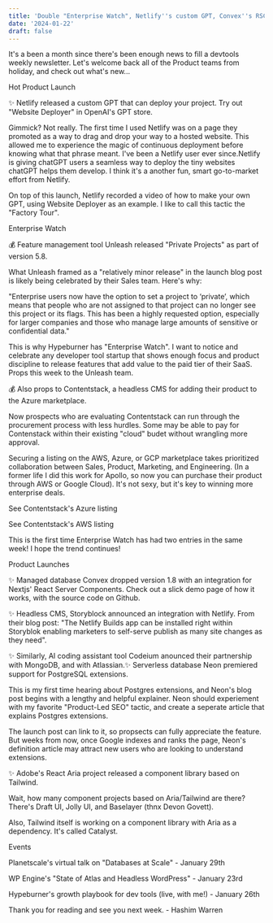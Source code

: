 ```yaml
---
title: 'Double "Enterprise Watch", Netlify''s custom GPT, Convex''s RSC support'
date: '2024-01-22'
draft: false
---
```


It's a been a month since there's been enough news to fill a devtools weekly newsletter. Let's welcome back all of the Product teams from holiday, and check out what's new...

Hot Product Launch

✨ Netlify released a custom GPT that can deploy your project. Try out "Website Deployer" in OpenAI's GPT store.

Gimmick? Not really. The first time I used Netlify was on a page they promoted as a way to drag and drop your way to a hosted website. This allowed me to experience the magic of continuous deployment before knowing what that phrase meant. I've been a Netlify user ever since.Netlify is giving chatGPT users a seamless way to deploy the tiny websites chatGPT helps them develop. I think it's a another fun, smart go-to-market effort from Netlify.

On top of this launch, Netlify recorded a video of how to make your own GPT, using Website Deployer as an example. I like to call this tactic the "Factory Tour".

Enterprise Watch

💰 Feature management tool Unleash released "Private Projects" as part of version 5.8.

What Unleash framed as a "relatively minor release" in the launch blog post is likely being celebrated by their Sales team. Here's why:

"Enterprise users now have the option to set a project to ‘private’, which means that people who are not assigned to that project can no longer see this project or its flags. This has been a highly requested option, especially for larger companies and those who manage large amounts of sensitive or confidential data."

This is why Hypeburner has "Enterprise Watch". I want to notice and celebrate any developer tool startup that shows enough focus and product discipline to release features that add value to the paid tier of their SaaS. Props this week to the Unleash team.

💰 Also props to Contentstack, a headless CMS for adding their product to the Azure marketplace.

Now prospects who are evaluating Contentstack can run through the procurement process with less hurdles. Some may be able to pay for Contenstack within their existing "cloud" budet without wrangling more approval.

Securing a listing on the AWS, Azure, or GCP marketplace takes prioritized collaboration between Sales, Product, Marketing, and Engineering. (In a former life I did this work for Apollo, so now you can purchase their product through AWS or Google Cloud). It's not sexy, but it's key to winning more enterprise deals.

See Contentstack's Azure listing

See Contentstack's AWS listing

This is the first time Enterprise Watch has had two entries in the same week! I hope the trend continues!

Product Launches

✨ Managed database Convex dropped version 1.8 with an integration for Nextjs' React Server Components. Check out a slick demo page of how it works, with the source code on Github.

✨ Headless CMS, Storyblock announced an integration with Netlify. From their blog post: "The Netlify Builds app can be installed right within Storyblok enabling marketers to self-serve publish as many site changes as they need".

✨ Similarly, AI coding assistant tool Codeium anounced their partnership with MongoDB, and with Atlassian.✨ Serverless database Neon premiered support for PostgreSQL extensions.

This is my first time hearing about Postgres extensions, and Neon's blog post begins with a lengthy and helpful explainer. Neon should experiement with my favorite "Product-Led SEO" tactic, and create a seperate article that explains Postgres extensions.

The launch post can link to it, so propsects can fully appreciate the feature. But weeks from now, once Google indexes and ranks the page, Neon's definition article may attract new users who are looking to understand extensions.

✨ Adobe's React Aria project released a component library based on Tailwind.

Wait, how many component projects based on Aria/Tailwind are there? There's Draft UI, Jolly UI, and Baselayer (thnx Devon Govett).

Also, Tailwind itself is working on a component library with Aria as a dependency. It's called Catalyst.

Events

Planetscale's virtual talk on "Databases at Scale" - January 29th

WP Engine's "State of Atlas and Headless WordPress" - January 23rd

Hypeburner's growth playbook for dev tools (live, with me!) - January 26th

Thank you for reading and see you next week. - Hashim Warren
